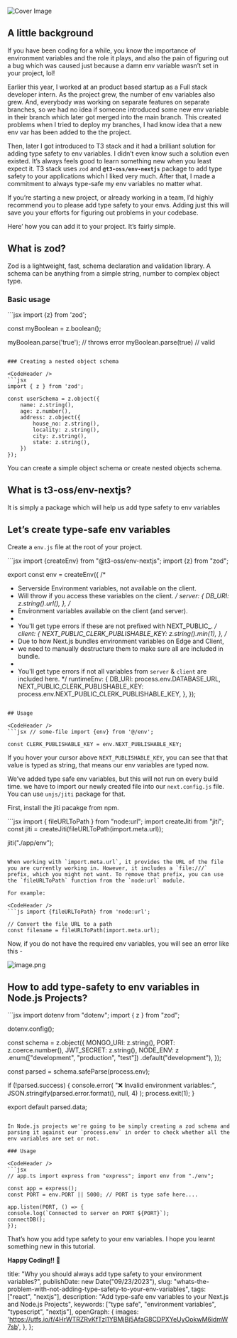 
![Cover Image](https://utfs.io/f/4HrWTRZRvKfTM0JtJ8HjzWfuEKe24YbqsIHgXm3PyVx1D8o6)

## A little background

If you have been coding for a while, you know the importance of environment variables and the role it plays, and also the pain of figuring out a bug which was caused just because a damn env variable wasn’t set in your project, lol!

Earlier this year, I worked at an product based startup as a Full stack developer intern. As the project grew, the number of env variables also grew. And, everybody was working on separate features on separate branches, so we had no idea if someone introduced some new env variable in their branch which later got merged into the main branch. This created problems when I tried to deploy my branches, I had know idea that a new env var has been added to the the project.

Then, later I got introduced to T3 stack and it had a brilliant solution for adding type safety to env variables. I didn’t even know such a solution even existed. It’s always feels good to learn something new when you least expect it. T3 stack uses `zod` and **`@t3-oss/env-nextjs`** package to add type safety to your applications which I liked very much. After that, I made a commitment to always type-safe my env variables no matter what.

If you’re starting a new project, or already working in a team, I’d highly recommend you to please add type safety to your envs. Adding just this will save you your efforts for figuring out problems in your codebase.

Here’ how you can add it to your project. It’s fairly simple.

## What is zod?

Zod is a lightweight, fast, schema declaration and validation library. A schema can be anything from a simple string, number to complex object type.

### Basic usage

<CodeHeader />
```jsx import {z} from 'zod';

const myBoolean = z.boolean();

myBoolean.parse('true'); // throws error
myBoolean.parse(true) // valid

````

### Creating a nested object schema

<CodeHeader />
```jsx
import { z } from 'zod';

const userSchema = z.object({
	name: z.string(),
	age: z.number(),
	address: z.object({
		house_no: z.string(),
		locality: z.string(),
		city: z.string(),
		state: z.string(),
	})
});
````

You can create a simple object schema or create nested objects schema.

## What is t3-oss/env-nextjs?

It is simply a package which will help us add type safety to env variables

## Let’s create type-safe env variables

Create a `env.js` file at the root of your project.

<CodeHeader />
```jsx import {createEnv} from "@t3-oss/env-nextjs"; import {z} from "zod";

export const env = createEnv({
  /*
   * Serverside Environment variables, not available on the client.
   * Will throw if you access these variables on the client.
   */
  server: {
    DB_URI: z.string().url(),
  },
  /*
   * Environment variables available on the client (and server).
   *
   * You'll get type errors if these are not prefixed with NEXT_PUBLIC_.
   */
  client: {
    NEXT_PUBLIC_CLERK_PUBLISHABLE_KEY: z.string().min(1),
  },
  /*
   * Due to how Next.js bundles environment variables on Edge and Client,
   * we need to manually destructure them to make sure all are included in bundle.
   *
   * You'll get type errors if not all variables from `server` & `client` are included here.
   */
  runtimeEnv: {
    DB_URI: process.env.DATABASE_URL,
    NEXT_PUBLIC_CLERK_PUBLISHABLE_KEY:
      process.env.NEXT_PUBLIC_CLERK_PUBLISHABLE_KEY,
  },
});
```

## Usage

<CodeHeader />
```jsx // some-file import {env} from '@/env';

const CLERK_PUBLISHABLE_KEY = env.NEXT_PUBLISHABLE_KEY;

````

If you hover your cursor above `NEXT_PUBLISHABLE_KEY`, you can see that that value is typed as string, that means our env variables are typed now.

We’ve added type safe env variables, but this will not run on every build time. we have to import our newly created file into our `next.config.js` file. You can use `unjs/jiti` package for that.

First, install the jiti pacakge from npm.


<CodeHeader />
```jsx
import { fileURLToPath } from "node:url";
import createJiti from "jiti";
const jiti = createJiti(fileURLToPath(import.meta.url));

jiti("./app/env");
````

When working with `import.meta.url`, it provides the URL of the file you are currently working in. However, it includes a `file:///` prefix, which you might not want. To remove that prefix, you can use the `fileURLToPath` function from the `node:url` module.

For example:

<CodeHeader />
```js import {fileURLToPath} from 'node:url';

// Convert the file URL to a path
const filename = fileURLToPath(import.meta.url);

````

Now, if you do not have the required env variables, you will see an error like this -

![image.png](https://utfs.io/f/4HrWTRZRvKfTbZ9E2wq9SbO105WNdGp2Eg6novRlf4I3Tixk)

## How to add type-safety to env variables in Node.js Projects?

<CodeHeader />
```jsx
import dotenv from "dotenv";
import { z } from "zod";

dotenv.config();

const schema = z.object({
  MONGO_URI: z.string(),
  PORT: z.coerce.number(),
  JWT_SECRET: z.string(),
  NODE_ENV: z
    .enum(["development", "production", "test"])
    .default("development"),
});

const parsed = schema.safeParse(process.env);

if (!parsed.success) {
  console.error(
    "❌ Invalid environment variables:",
    JSON.stringify(parsed.error.format(), null, 4)
  );
  process.exit(1);
}

export default parsed.data;

```

In Node.js projects we're going to be simply creating a zod schema and parsing it against our `process.env` in order to check whether all the env variables are set or not.

### Usage

<CodeHeader />
```jsx
// app.ts import express from "express"; import env from "./env";

const app = express();
const PORT = env.PORT || 5000; // PORT is type safe here....

app.listen(PORT, () => {
console.log(`Connected to server on PORT ${PORT}`);
connectDB();
});

```

That’s how you add type safety to your env variables. I hope you learnt something new in this tutorial.

**Happy Coding!! 👋**

  title:
    "Why you should always add type safety to your environment variables?",
  publishDate: new Date("09/23/2023"),
  slug: "whats-the-problem-with-not-adding-type-safety-to-your-env-variables",
  tags: ["react", "nextjs"],
  description: "Add type-safe env variables to your Next.js and Node.js Projects",
  keywords: ["type safe", "environment variables", "typescript", "nextjs"],
  openGraph: {
    images: 'https://utfs.io/f/4HrWTRZRvKfTzl1YBMjBj5AfaG8CDPXYeUyOokwM6idmW7sb',
  },
};

